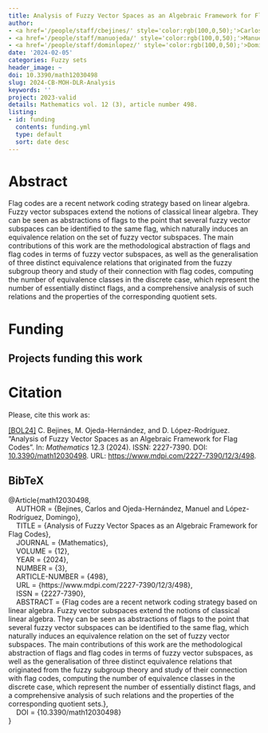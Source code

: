 ```yaml
---
title: Analysis of Fuzzy Vector Spaces as an Algebraic Framework for Flag Codes
author:
- <a href='/people/staff/cbejines/' style='color:rgb(100,0,50);'>Carlos Bejines López</a>
- <a href='/people/staff/manuojeda/' style='color:rgb(100,0,50);'>Manuel Ojeda Hernández</a>
- <a href='/people/staff/dominlopez/' style='color:rgb(100,0,50);'>Domingo López Rodríguez</a>
date: '2024-02-05'
categories: Fuzzy sets
header_image: ~
doi: 10.3390/math12030498
slug: 2024-CB-MOH-DLR-Analysis
keywords: ''
project: 2023-valid
details: Mathematics vol. 12 (3), article number 498.
listing:
- id: funding
  contents: funding.yml
  type: default
  sort: date desc
---
```





# Abstract

Flag codes are a recent network coding strategy based on linear algebra. Fuzzy vector subspaces extend the notions of classical linear algebra. They can be seen as abstractions of flags to the point that several fuzzy vector subspaces can be identified to the same flag, which naturally induces an equivalence relation on the set of fuzzy vector subspaces. The main contributions of this work are the methodological abstraction of flags and flag codes in terms of fuzzy vector subspaces, as well as the generalisation of three distinct equivalence relations that originated from the fuzzy subgroup theory and study of their connection with flag codes, computing the number of equivalence classes in the discrete case, which represent the number of essentially distinct flags, and a comprehensive analysis of such relations and the properties of the corresponding quotient sets.


# Funding
::: {.callout-note appearance='minimal' collapse=false}
## Projects funding this work

:::{#funding}
:::
:::




# Citation
Please, cite this work as:


<a name=bib-math12030498></a>[[BOL24]](#cite-math12030498) C. Bejines, M. Ojeda-Hernández, and D. López-Rodríguez. “Analysis of Fuzzy Vector Spaces as an Algebraic Framework for Flag Codes”. In: _Mathematics_ 12.3 (2024). ISSN: 2227-7390. DOI: [10.3390/math12030498](https://doi.org/10.3390%2Fmath12030498). URL: [https://www.mdpi.com/2227-7390/12/3/498](https://www.mdpi.com/2227-7390/12/3/498).

::: {.callout-note appearance="minimal" collapse=true}

## BibTeX

@Article{math12030498,<br>&nbsp;&nbsp;&nbsp;&nbsp;AUTHOR = {Bejines, Carlos and Ojeda-Hernández, Manuel and López-Rodríguez, Domingo},<br>&nbsp;&nbsp;&nbsp;&nbsp;TITLE = {Analysis of Fuzzy Vector Spaces as an Algebraic Framework for Flag Codes},<br>&nbsp;&nbsp;&nbsp;&nbsp;JOURNAL = {Mathematics},<br>&nbsp;&nbsp;&nbsp;&nbsp;VOLUME = {12},<br>&nbsp;&nbsp;&nbsp;&nbsp;YEAR = {2024},<br>&nbsp;&nbsp;&nbsp;&nbsp;NUMBER = {3},<br>&nbsp;&nbsp;&nbsp;&nbsp;ARTICLE-NUMBER = {498},<br>&nbsp;&nbsp;&nbsp;&nbsp;URL = {https://www.mdpi.com/2227-7390/12/3/498},<br>&nbsp;&nbsp;&nbsp;&nbsp;ISSN = {2227-7390},<br>&nbsp;&nbsp;&nbsp;&nbsp;ABSTRACT = {Flag codes are a recent network coding strategy based on linear algebra. Fuzzy vector subspaces extend the notions of classical linear algebra. They can be seen as abstractions of flags to the point that several fuzzy vector subspaces can be identified to the same flag, which naturally induces an equivalence relation on the set of fuzzy vector subspaces. The main contributions of this work are the methodological abstraction of flags and flag codes in terms of fuzzy vector subspaces, as well as the generalisation of three distinct equivalence relations that originated from the fuzzy subgroup theory and study of their connection with flag codes, computing the number of equivalence classes in the discrete case, which represent the number of essentially distinct flags, and a comprehensive analysis of such relations and the properties of the corresponding quotient sets.},<br>&nbsp;&nbsp;&nbsp;&nbsp;DOI = {10.3390/math12030498}<br>}

:::

